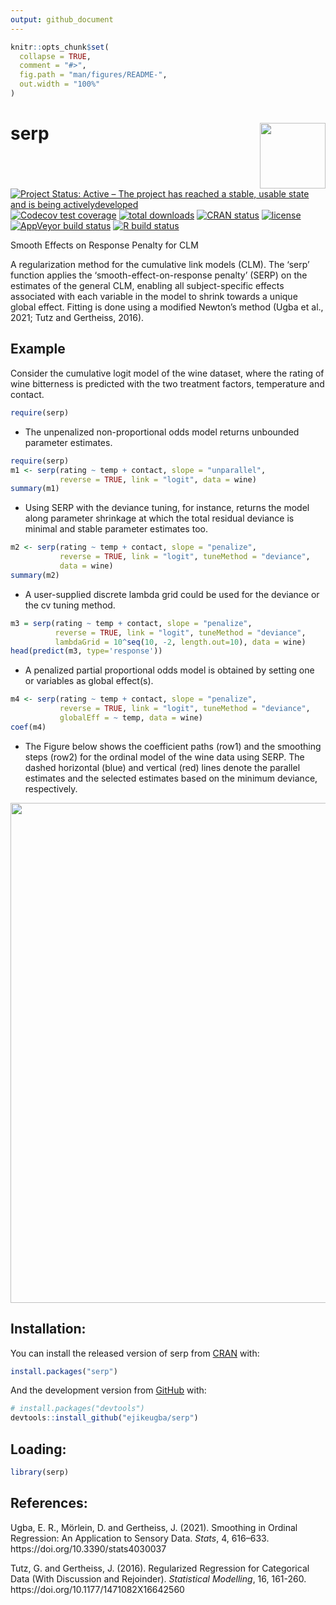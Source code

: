 ```yaml
---
output: github_document
---
```


<!-- README.md is generated from README.Rmd. Please edit that file -->

```r
knitr::opts_chunk$set(
  collapse = TRUE,
  comment = "#>",
  fig.path = "man/figures/README-",
  out.width = "100%"
)
```


# serp <img src='man/figures/hex_logo.png' align="right" height="105" />

<!-- badges: start -->

[![Project Status: Active – The project has reached a stable, usable state and is being activelydeveloped](https://www.repostatus.org/badges/latest/active.svg)](https://www.repostatus.org/#active)
[![Codecov test coverage](https://codecov.io/gh/ejikeugba/serp/branch/master/graph/badge.svg)](https://codecov.io/gh/ejikeugba/serp?branch=master)
    [![total downloads](http://cranlogs.r-pkg.org/badges/grand-total/serp)](http://cranlogs.r-pkg.org/badges/grand-total)
[![CRAN status](https://www.r-pkg.org/badges/version/serp )](https://CRAN.R-project.org/package=serp)
[![license](https://img.shields.io/badge/license-GPL--2-blue.svg)](https://www.gnu.org/licenses/gpl-2.0.en.html)
[![AppVeyor build status](https://ci.appveyor.com/api/projects/status/github/ejikeugba/serp?branch=master&svg=true)](https://ci.appveyor.com/project/ejikeugba/serp)
[![R build status](https://github.com/ejikeugba/serp/workflows/R-CMD-check/badge.svg)](https://github.com/ejikeugba/serp/actions)

<!-- badges: end -->


Smooth Effects on Response Penalty for CLM

A regularization method for the cumulative link models (CLM). The 'serp' function applies the 'smooth-effect-on-response penalty' (SERP) on the estimates of the general CLM, enabling all subject-specific effects associated with each variable in the model to shrink towards a unique global effect. Fitting is done using a modified Newton's method (Ugba et al., 2021; Tutz and Gertheiss, 2016).

## Example
Consider the cumulative logit model of the wine dataset, where the rating of wine bitterness is predicted with the two treatment factors, temperature and contact.

```r
require(serp)
```


* The unpenalized non-proportional odds model returns unbounded parameter estimates.

```r
require(serp)
m1 <- serp(rating ~ temp + contact, slope = "unparallel",
           reverse = TRUE, link = "logit", data = wine)
summary(m1)
``` 


* Using SERP with the deviance tuning, for instance,  returns the model along parameter shrinkage at which the total residual deviance is minimal and stable parameter estimates too.
```r

m2 <- serp(rating ~ temp + contact, slope = "penalize",
           reverse = TRUE, link = "logit", tuneMethod = "deviance",
           data = wine)
summary(m2)
```


* A user-supplied discrete lambda grid could be used for the deviance or the cv tuning method.
```r
m3 = serp(rating ~ temp + contact, slope = "penalize",
          reverse = TRUE, link = "logit", tuneMethod = "deviance",
          lambdaGrid = 10^seq(10, -2, length.out=10), data = wine)
head(predict(m3, type='response'))
```


* A penalized partial proportional odds model is obtained by setting one or variables as global effect(s).
```r
m4 <- serp(rating ~ temp + contact, slope = "penalize",
           reverse = TRUE, link = "logit", tuneMethod = "deviance",
           globalEff = ~ temp, data = wine)
coef(m4)
```



* The Figure below shows the coefficient paths (row1) and the smoothing steps (row2) for the ordinal model of the wine data using SERP. The dashed horizontal (blue) and vertical (red) lines denote the parallel estimates and the selected estimates based on the minimum deviance, respectively.

<img src='man/figures/serpshrink.png' width = "800" />



## Installation:
You can install the released version of serp  from [CRAN](https://cran.r-project.org/package=serp) with:

``` r
install.packages("serp")
```

And the development version from [GitHub](https://github.com/ejikeugba/serp) with:

``` r
# install.packages("devtools")
devtools::install_github("ejikeugba/serp")
```


## Loading:
```r
library(serp)
```


## References:
Ugba, E. R., Mörlein, D. and Gertheiss, J. (2021). Smoothing in Ordinal            Regression: An Application to Sensory Data. *Stats*, 4, 616–633.
     https://doi.org/10.3390/stats4030037

Tutz, G. and Gertheiss, J. (2016). Regularized Regression
     for Categorical Data (With Discussion and Rejoinder).
     *Statistical Modelling*, 16, 161-260.
     https://doi.org/10.1177/1471082X16642560


